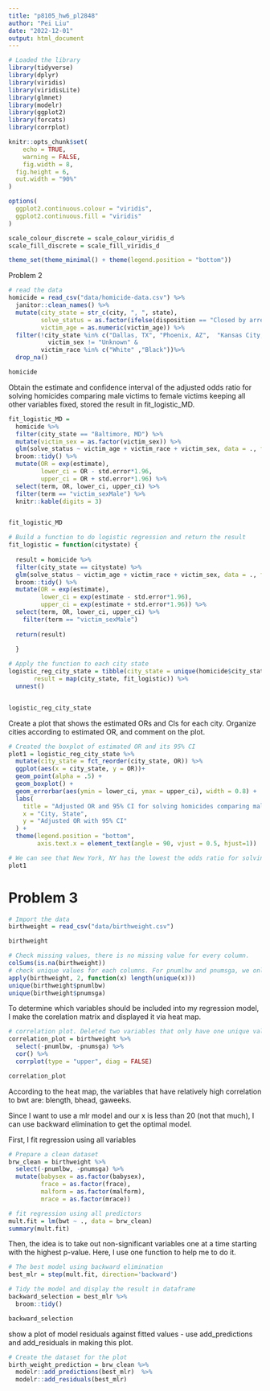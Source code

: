 ```yaml
---
title: "p8105_hw6_pl2848"
author: "Pei Liu"
date: "2022-12-01"
output: html_document
---
```


```r
# Loaded the library
library(tidyverse)
library(dplyr)
library(viridis)
library(viridisLite)
library(glmnet)
library(modelr)
library(ggplot2)
library(forcats)
library(corrplot)

knitr::opts_chunk$set(
	echo = TRUE,
	warning = FALSE,
	fig.width = 8, 
  fig.height = 6,
  out.width = "90%"
)

options(
  ggplot2.continuous.colour = "viridis",
  ggplot2.continuous.fill = "viridis"
)

scale_colour_discrete = scale_colour_viridis_d
scale_fill_discrete = scale_fill_viridis_d

theme_set(theme_minimal() + theme(legend.position = "bottom"))
```




Problem 2
```r
# read the data
homicide = read_csv("data/homicide-data.csv") %>% 
  janitor::clean_names() %>% 
  mutate(city_state = str_c(city, ", ", state),
         solve_status = as.factor(ifelse(disposition == "Closed by arrest", 1, 0)),
         victim_age = as.numeric(victim_age)) %>% 
  filter(!city_state %in% c("Dallas, TX", "Phoenix, AZ",  "Kansas City, MO", "Tulsa, AL") &
           victim_sex != "Unknown" &
         victim_race %in% c("White" ,"Black"))%>% 
  drop_na()

homicide
```

Obtain the estimate and confidence interval of the adjusted odds ratio for solving homicides comparing male victims to female victims keeping all other variables fixed, stored the result in fit_logistic_MD.
```r
fit_logistic_MD = 
  homicide %>% 
  filter(city_state == "Baltimore, MD") %>% 
  mutate(victim_sex = as.factor(victim_sex)) %>% 
  glm(solve_status ~ victim_age + victim_race + victim_sex, data = ., family = binomial()) %>% 
  broom::tidy() %>% 
  mutate(OR = exp(estimate),
         lower_ci = OR - std.error*1.96,
         upper_ci = OR + std.error*1.96) %>%
  select(term, OR, lower_ci, upper_ci) %>% 
  filter(term == "victim_sexMale") %>% 
  knitr::kable(digits = 3) 


fit_logistic_MD
```


```r
# Build a function to do logistic regression and return the result
fit_logistic = function(citystate) {
  
  result = homicide %>% 
  filter(city_state == citystate) %>% 
  glm(solve_status ~ victim_age + victim_race + victim_sex, data = ., family = binomial()) %>% 
  broom::tidy() %>% 
  mutate(OR = exp(estimate),
         lower_ci = exp(estimate - std.error*1.96),
         upper_ci = exp(estimate + std.error*1.96)) %>%
  select(term, OR, lower_ci, upper_ci) %>% 
    filter(term == "victim_sexMale")
  
  return(result)

  }
 
# Apply the function to each city state
logistic_reg_city_state = tibble(city_state = unique(homicide$city_state),
       result = map(city_state, fit_logistic)) %>% 
  unnest()


logistic_reg_city_state
```

Create a plot that shows the estimated ORs and CIs for each city. Organize cities according to estimated OR, and comment on the plot.
```r
# Created the boxplot of estimated OR and its 95% CI 
plot1 = logistic_reg_city_state %>% 
  mutate(city_state = fct_reorder(city_state, OR)) %>% 
  ggplot(aes(x = city_state, y = OR))+ 
  geom_point(alpha = .5) +
  geom_boxplot() + 
  geom_errorbar(aes(ymin = lower_ci, ymax = upper_ci), width = 0.8) +
  labs(
    title = "Adjusted OR and 95% CI for solving homicides comparing male victims to female victims",
    x = "City, State",
    y = "Adjusted OR with 95% CI"
  ) +
  theme(legend.position = "bottom",
        axis.text.x = element_text(angle = 90, vjust = 0.5, hjust=1)) 

# We can see that New York, NY has the lowest the odds ratio for solving homicides comparing male victims to female victims, while Albuquerque, NM has the highet (hoding other variables fixed). The confidence interval for the city states with higher ORs are larger compared with some cities with small ORs.
plot1
```


# Problem 3
```r
# Import the data
birthweight = read_csv("data/birthweight.csv") 

birthweight
```


```r
# Check missing values, there is no missing value for every column.
colSums(is.na(birthweight))
# check unique values for each columns. For pnumlbw and pnumsga, we only have one unique value 0, so there is no need to include these variables into our model.
apply(birthweight, 2, function(x) length(unique(x)))
unique(birthweight$pnumlbw)
unique(birthweight$pnumsga)
```

To determine which variables should be included into my regression model, I make the corelation matrix and displayed it via heat map.
```r
# correlation plot. Deleted two variables that only have one unique value.
correlation_plot = birthweight %>% 
  select(-pnumlbw, -pnumsga) %>% 
  cor() %>% 
  corrplot(type = "upper", diag = FALSE)

correlation_plot
```

According to the heat map, the variables that have relatively high correlation to bwt are: blength, bhead, gaweeks. 

Since I want to use a mlr model and our x is less than 20 (not that much), I can use backward elimination to get the optimal model.

First, I fit regression using all variables
```r
# Prepare a clean dataset
brw_clean = birthweight %>% 
  select(-pnumlbw, -pnumsga) %>% 
  mutate(babysex = as.factor(babysex),
         frace = as.factor(frace),
         malform = as.factor(malform),
         mrace = as.factor(mrace))

# fit regression using all predictors
mult.fit = lm(bwt ~ ., data = brw_clean)
summary(mult.fit)
```

Then, the idea is to take out non-significant variables one at a time starting with the highest p-value. Here, I use one function to help me to do it.
```r
# The best model using backward elimination
best_mlr = step(mult.fit, direction='backward')

# Tidy the model and display the result in dataframe
backward_selection = best_mlr %>% 
  broom::tidy()

backward_selection
```

show a plot of model residuals against fitted values - use add_predictions and add_residuals in making this plot.
```r
# Create the dataset for the plot
birth_weight_prediction = brw_clean %>% 
  modelr::add_predictions(best_mlr)  %>% 
  modelr::add_residuals(best_mlr)
```




